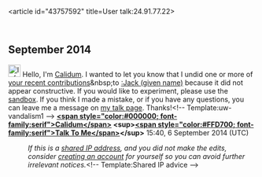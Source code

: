 <article id="43757592" title=User talk:24.91.77.22>
	<talkpage id="43757592" title="User talk:24.91.77.22">
== September 2014 ==
[[File:Information.svg|25px|alt=Information icon]] Hello, I'm [[User:Calidum|Calidum]]. I wanted to let you know that I undid one or more of [[Special:Contributions/24.91.77.22|your recent contributions]]&amp;nbsp;to [[:Jack (given name)]] because it did not appear constructive. If you would like to experiment, please use the [[WP:sandbox|sandbox]]. If you think I made a mistake, or if you have any questions, you can leave me a message on [[User_talk:Calidum|my talk page]]. Thanks!&lt;!-- Template:uw-vandalism1 --&gt; '''[[User:Calidum|&lt;span style=&quot;color:#000000; font-family:serif&quot;&gt;Calidum&lt;/span&gt;]] &lt;sup&gt;[[User talk:Calidum|&lt;span style=&quot;color:#FFD700; font-family:serif&quot;&gt;Talk To Me&lt;/span&gt;]]&lt;/sup&gt;''' 15:40, 6 September 2014 (UTC)
:''If this is a [[Network address translation|shared IP address]], and you did not make the edits, consider [[Wikipedia:Why create an account?|creating an account]] for yourself so you can avoid further irrelevant notices.''&lt;!-- Template:Shared IP advice --&gt;
	</talkpage>
</article>
